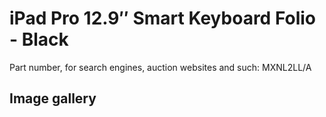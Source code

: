 # iPad Pro 12.9″ Smart Keyboard Folio - Black

Part number, for search engines, auction websites and such: MXNL2LL/A

## Image gallery

<div style={{ width: "768px" }}>
  <GalleryComponent
    images={[
      {
        original: "/everysource/MXNL2",
        thumbnail: "/everypreview/MXNL2",
      },
      {
        original: "/everysource/MXNL2_AV1",
        thumbnail: "/everypreview/MXNL2_AV1",
      },
      {
        original: "/everysource/MXNL2_AV2",
        thumbnail: "/everypreview/MXNL2_AV2",
      },
      {
        original: "/everysource/MXNL2_AV3",
        thumbnail: "/everypreview/MXNL2_AV3",
      },
      {
        original: "/everysource/MXNL2_AV4",
        thumbnail: "/everypreview/MXNL2_AV4",
      },
      {
        original: "/everysource/MXNL2_AV5",
        thumbnail: "/everypreview/MXNL2_AV5",
      }
    ]}
  />
</div>